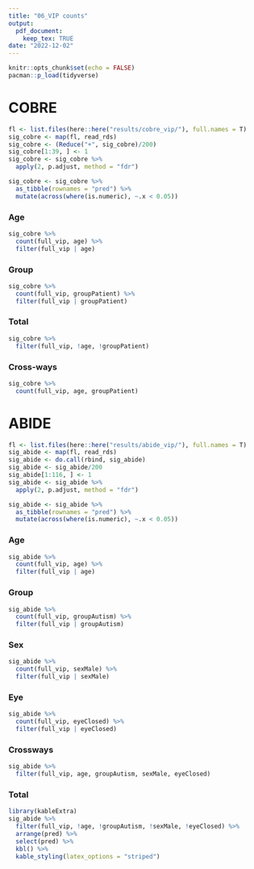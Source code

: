 ```yaml
---
title: "06_VIP counts"
output: 
  pdf_document:
    keep_tex: TRUE
date: "2022-12-02"
---
```


```r
knitr::opts_chunk$set(echo = FALSE)
pacman::p_load(tidyverse)
```

# COBRE

```r
fl <- list.files(here::here("results/cobre_vip/"), full.names = T)
sig_cobre <- map(fl, read_rds)
sig_cobre <- (Reduce("+", sig_cobre)/200)
sig_cobre[1:39, ] <- 1
sig_cobre <- sig_cobre %>%
  apply(2, p.adjust, method = "fdr")
```

```r
sig_cobre <- sig_cobre %>% 
  as_tibble(rownames = "pred") %>% 
  mutate(across(where(is.numeric), ~.x < 0.05))
```

### Age

```r
sig_cobre %>% 
  count(full_vip, age) %>% 
  filter(full_vip | age)
```

### Group

```r
sig_cobre %>% 
  count(full_vip, groupPatient) %>% 
  filter(full_vip | groupPatient)
```

### Total

```r
sig_cobre %>% 
  filter(full_vip, !age, !groupPatient) 
```

### Cross-ways

```r
sig_cobre %>% 
  count(full_vip, age, groupPatient) 
```

# ABIDE

```r
fl <- list.files(here::here("results/abide_vip/"), full.names = T)
sig_abide <- map(fl, read_rds)
sig_abide <- do.call(rbind, sig_abide)
sig_abide <- sig_abide/200
sig_abide[1:116, ] <- 1
sig_abide <- sig_abide %>%
  apply(2, p.adjust, method = "fdr")
```

```r
sig_abide <- sig_abide %>% 
  as_tibble(rownames = "pred") %>% 
  mutate(across(where(is.numeric), ~.x < 0.05))
```

### Age

```r
sig_abide %>% 
  count(full_vip, age) %>% 
  filter(full_vip | age)
```

### Group

```r
sig_abide %>% 
  count(full_vip, groupAutism) %>% 
  filter(full_vip | groupAutism)
```

### Sex

```r
sig_abide %>% 
  count(full_vip, sexMale) %>% 
  filter(full_vip | sexMale)
```

### Eye

```r
sig_abide %>% 
  count(full_vip, eyeClosed) %>% 
  filter(full_vip | eyeClosed)
```

### Crossways

```r
sig_abide %>% 
  filter(full_vip, age, groupAutism, sexMale, eyeClosed)
```

### Total

```r
library(kableExtra)
sig_abide %>% 
  filter(full_vip, !age, !groupAutism, !sexMale, !eyeClosed) %>% 
  arrange(pred) %>% 
  select(pred) %>% 
  kbl() %>% 
  kable_styling(latex_options = "striped")
```



